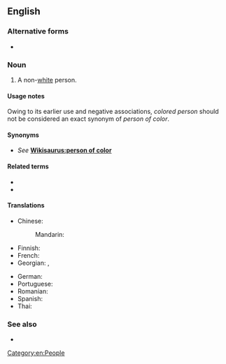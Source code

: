 ==English==

===Alternative forms===
* {{l|en|person of colour}} {{qualifier|outside North America}}

===Noun===
{{en-noun|people of color|persons of color}}

# {{lb|en|US}} A non-[[white]] person.

====Usage notes====
Owing to its earlier use and negative associations, ''colored person'' should not be considered an exact synonym of ''person of color''.

====Synonyms====
* ''See'' '''[[Wikisaurus:person of color]]'''

====Related terms====
* {{l|en|man of color}}
* {{l|en|woman of color}}

====Translations====
{{trans-top|respectful term for a non-white person}}
* Chinese:
*: Mandarin: {{t-needed|cmn}}
* Finnish: {{t|fi|värillinen}}
* French: {{t-needed|fr}}
* Georgian: {{t|ka|ფერადკანიანი პიროვნება}}, {{t|ka|ფერადკანიანი}}
{{trans-mid}}
* German: {{t-needed|de}}
* Portuguese: {{t-needed|pt}}
* Romanian: {{t|ro|persoană de culoare|f}}
* Spanish: {{t-needed|es}}
* Thai: {{t|th|คนผิวสี}}
{{trans-bottom}}

===See also===
* {{l|en|visible minority}}

[[Category:en:People]]